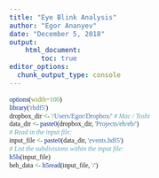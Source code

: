 ```yaml
---
title: "Eye Blink Analysis"
author: "Egor Ananyev"
date: "December 5, 2018"
output:
    html_document:
        toc: true
editor_options: 
  chunk_output_type: console
---
```


<style type="text/css">
body, td{
  font-family: Cambria;
}
code.r{
  font-family: Inconsolata;
}
</style>

```r
options(width=100)
library('rhdf5')
dropbox_dir <- '/Users/Egor/Dropbox/' # Mac / Toshi
data_dir <- paste0(dropbox_dir, 'Projects/eb/eb/')
# Read in the input file:
input_file <- paste0(data_dir, 'events.hdf5')
# List the subdivisions within the input file:
h5ls(input_file)
beh_data <- h5read(input_file, '/')
```
